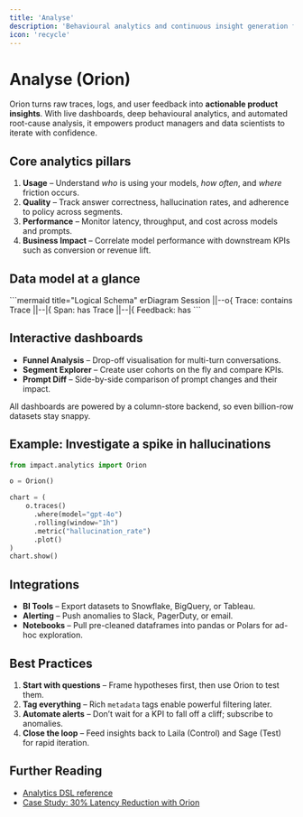 ```yaml
---
title: 'Analyse'
description: 'Behavioural analytics and continuous insight generation for AI products'
icon: 'recycle'
---
```


# Analyse (Orion)

Orion turns raw traces, logs, and user feedback into **actionable product insights**.  With live dashboards, deep behavioural analytics, and automated root-cause analysis, it empowers product managers and data scientists to iterate with confidence.

## Core analytics pillars

1. **Usage** – Understand *who* is using your models, *how often*, and *where* friction occurs.
2. **Quality** – Track answer correctness, hallucination rates, and adherence to policy across segments.
3. **Performance** – Monitor latency, throughput, and cost across models and prompts.
4. **Business Impact** – Correlate model performance with downstream KPIs such as conversion or revenue lift.

## Data model at a glance

<CodeGroup>
```mermaid title="Logical Schema"
erDiagram
  Session ||--o{ Trace: contains
  Trace ||--|{ Span: has
  Trace ||--|{ Feedback: has
```
</CodeGroup>

## Interactive dashboards

- **Funnel Analysis** – Drop-off visualisation for multi-turn conversations.
- **Segment Explorer** – Create user cohorts on the fly and compare KPIs.
- **Prompt Diff** – Side-by-side comparison of prompt changes and their impact.

<Tip>
All dashboards are powered by a column-store backend, so even billion-row datasets stay snappy.
</Tip>

## Example: Investigate a spike in hallucinations

```python
from impact.analytics import Orion

o = Orion()

chart = (
    o.traces()
      .where(model="gpt-4o")
      .rolling(window="1h")
      .metric("hallucination_rate")
      .plot()
)
chart.show()
```

## Integrations

- **BI Tools** – Export datasets to Snowflake, BigQuery, or Tableau.
- **Alerting** – Push anomalies to Slack, PagerDuty, or email.
- **Notebooks** – Pull pre-cleaned dataframes into pandas or Polars for ad-hoc exploration.

## Best Practices

1. **Start with questions** – Frame hypotheses first, then use Orion to test them.
2. **Tag everything** – Rich `metadata` tags enable powerful filtering later.
3. **Automate alerts** – Don’t wait for a KPI to fall off a cliff; subscribe to anomalies.
4. **Close the loop** – Feed insights back to Laila (Control) and Sage (Test) for rapid iteration.

## Further Reading

- [Analytics DSL reference](/api-reference/analytics-dsl)
- [Case Study: 30% Latency Reduction with Orion](https://impact.ai/resources/case-studies/orion)
